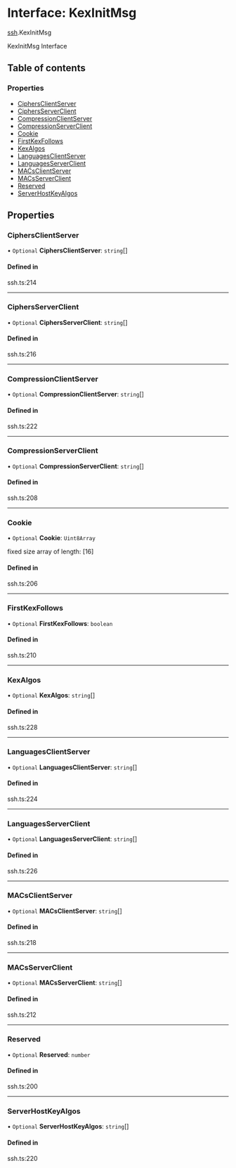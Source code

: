 # Interface: KexInitMsg

[ssh](/templates/protocols/javascript/modules/ssh).KexInitMsg

KexInitMsg Interface

## Table of contents

### Properties

- [CiphersClientServer](/templates/protocols/javascript/modules/ssh.KexInitMsg#ciphersclientserver)
- [CiphersServerClient](/templates/protocols/javascript/modules/ssh.KexInitMsg#ciphersserverclient)
- [CompressionClientServer](/templates/protocols/javascript/modules/ssh.KexInitMsg#compressionclientserver)
- [CompressionServerClient](/templates/protocols/javascript/modules/ssh.KexInitMsg#compressionserverclient)
- [Cookie](/templates/protocols/javascript/modules/ssh.KexInitMsg#cookie)
- [FirstKexFollows](/templates/protocols/javascript/modules/ssh.KexInitMsg#firstkexfollows)
- [KexAlgos](/templates/protocols/javascript/modules/ssh.KexInitMsg#kexalgos)
- [LanguagesClientServer](/templates/protocols/javascript/modules/ssh.KexInitMsg#languagesclientserver)
- [LanguagesServerClient](/templates/protocols/javascript/modules/ssh.KexInitMsg#languagesserverclient)
- [MACsClientServer](/templates/protocols/javascript/modules/ssh.KexInitMsg#macsclientserver)
- [MACsServerClient](/templates/protocols/javascript/modules/ssh.KexInitMsg#macsserverclient)
- [Reserved](/templates/protocols/javascript/modules/ssh.KexInitMsg#reserved)
- [ServerHostKeyAlgos](/templates/protocols/javascript/modules/ssh.KexInitMsg#serverhostkeyalgos)

## Properties

### CiphersClientServer

• `Optional` **CiphersClientServer**: `string`[]

#### Defined in

ssh.ts:214

___

### CiphersServerClient

• `Optional` **CiphersServerClient**: `string`[]

#### Defined in

ssh.ts:216

___

### CompressionClientServer

• `Optional` **CompressionClientServer**: `string`[]

#### Defined in

ssh.ts:222

___

### CompressionServerClient

• `Optional` **CompressionServerClient**: `string`[]

#### Defined in

ssh.ts:208

___

### Cookie

• `Optional` **Cookie**: `Uint8Array`

fixed size array of length: [16]

#### Defined in

ssh.ts:206

___

### FirstKexFollows

• `Optional` **FirstKexFollows**: `boolean`

#### Defined in

ssh.ts:210

___

### KexAlgos

• `Optional` **KexAlgos**: `string`[]

#### Defined in

ssh.ts:228

___

### LanguagesClientServer

• `Optional` **LanguagesClientServer**: `string`[]

#### Defined in

ssh.ts:224

___

### LanguagesServerClient

• `Optional` **LanguagesServerClient**: `string`[]

#### Defined in

ssh.ts:226

___

### MACsClientServer

• `Optional` **MACsClientServer**: `string`[]

#### Defined in

ssh.ts:218

___

### MACsServerClient

• `Optional` **MACsServerClient**: `string`[]

#### Defined in

ssh.ts:212

___

### Reserved

• `Optional` **Reserved**: `number`

#### Defined in

ssh.ts:200

___

### ServerHostKeyAlgos

• `Optional` **ServerHostKeyAlgos**: `string`[]

#### Defined in

ssh.ts:220

